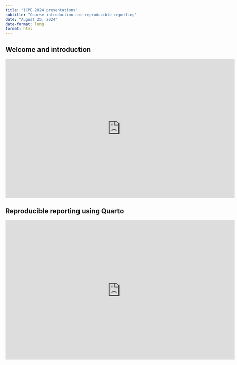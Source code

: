 ```yaml
---
title: "ICPE 2024 presentations"
subtitle: "Course introduction and reproducible reporting"
date: "August 25, 2024"
date-format: long 
format: html
---
```


## Welcome and introduction

<iframe src="https://janickweberpals.github.io/quarto_icpe_2024/01_welcome.html" frameborder="0" width="725" height="440.6641" allowfullscreen="true" mozallowfullscreen="true" webkitallowfullscreen="true">

</iframe>

## Reproducible reporting using Quarto

<iframe src="https://janickweberpals.github.io/quarto_icpe_2024/02_reporting.html" frameborder="0" width="725" height="440.6641" allowfullscreen="true" mozallowfullscreen="true" webkitallowfullscreen="true">

</iframe>
